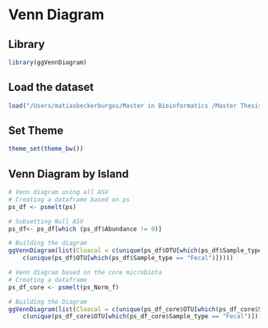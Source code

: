 # Venn Diagram

## Library

```r
library(ggVennDiagram)
```
## Load the dataset

```r
load("/Users/matiasbeckerburgos/Master in Bioinformatics /Master Thesis /Hawaiian_feral_Chicken_Microbiome/Backup_workspace/Decomtamination_pipeline.RData")
```

## Set Theme

```r
theme_set(theme_bw())
```

## Venn Diagram by Island

```r
# Venn diagram using all ASV
# Creating a dataframe based on ps
ps_df <- psmelt(ps)

# Subsetting Null ASV
ps_df<- ps_df[which (ps_df$Abundance != 0)]

# Building the diagram
ggVennDiagram(list(Cloacal = c(unique(ps_df$OTU[which(ps_df$Sample_type=="Cloacal")])), Buccal = c(unique(ps_df$OTU[which(ps_df$Sample_type == "Buccal")])), Fecal = 
    c(unique(ps_df$OTU[which(ps_df$Sample_type == "Fecal")]))))
```

```r
# Venn diagram based on the core microbiota
# Creating a dataframe
ps_df_core <- psmelt(ps_Norm_f)

# Building the Diagram
ggVennDiagram(list(Cloacal = c(unique(ps_df_core$OTU[which(ps_df_core$Sample_type=="Cloacal")])), Buccal = c(unique(ps_df_core$OTU[which(ps_df_core$Sample_type == "Buccal")])), Fecal = 
    c(unique(ps_df_core$OTU[which(ps_df_core$Sample_type == "Fecal")]))))
```